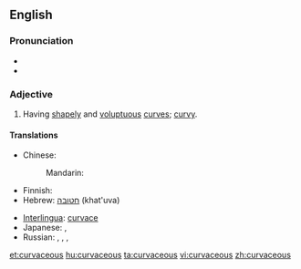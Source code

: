 ==English==

===Pronunciation===
* {{audio|en-uk-curvaceous.ogg|Audio (UK)}}
* {{rhymes|eɪʃəs}}

===Adjective===
{{en-adj}}

# {{qualifier|of a woman}} Having [[shapely]] and [[voluptuous]] [[curve]]s; [[curvy]].

====Translations====
{{trans-top|Having shapely and voluptuous curves; curvy}}
* Chinese:
*: Mandarin: {{t|zh|凹凸有致|tr=āotūyǒuzhì|sc=Hani}}
* Finnish: {{t|fi|kurvikas}}
* Hebrew: [[חטובה]] (khat'uva) {{f}}
{{trans-mid}}
* [[Interlingua]]: [[curvace]]
* Japanese: {{t|ja|sc=Jpan|肉感的|tr=にっかんてきな, nikkanteki-na|alt=肉感的な}}, {{t|ja|sc=Jpan|豊満|tr=ほうまんな, hōman-na|alt=豊満な}}
* Russian: {{t+|ru|пышный|tr=pýšnyi|sc=Cyrl}}, {{t+|ru|роскошный|tr=roskóšnyi|sc=Cyrl}},  {{t|ru|фигуристый|tr=figúristyj|sc=Cyrl}},  {{t|ru|с красивыми округлыми формами|tr=s krasívymi okrúglymi fórmami|sc=Cyrl}}
{{trans-bottom}}

[[et:curvaceous]]
[[hu:curvaceous]]
[[ta:curvaceous]]
[[vi:curvaceous]]
[[zh:curvaceous]]